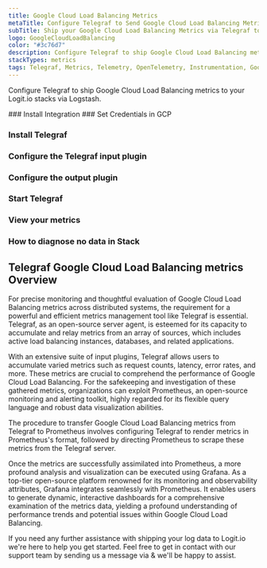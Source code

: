 ```yaml
---
title: Google Cloud Load Balancing Metrics
metaTitle: Configure Telegraf to Send Google Cloud Load Balancing Metrics
subTitle: Ship your Google Cloud Load Balancing Metrics via Telegraf to your Logit.io Stack
logo: GoogleCloudLoadBalancing
color: "#3c76d7"
description: Configure Telegraf to ship Google Cloud Load Balancing metrics to Logit.io. Use our Telegraf Google Cloud Load Balancing metrics example configuration.
stackTypes: metrics
tags: Telegraf, Metrics, Telemetry, OpenTelemetry, Instrumentation, Google Cloud Load Balancing, Traffic Balancing, Load Balancer
---
```


Configure Telegraf to ship Google Cloud Load Balancing metrics to your Logit.io stacks via Logstash.

<Steps>
  ### Install Integration
  <InstallIntegration/>
  ### Set Credentials in GCP

  <SetGCPCredentials intro="Google Cloud Load Balancing is an exclusive collection of services embedded within Google Cloud. It's meticulously structured for managing the distribution of network traffic across several servers, bolstering secure and efficient interaction across numerous software components in a cloud-oriented infrastructure."/>
  
  ### Install Telegraf

  <InstallTelegraf />

  ### Configure the Telegraf input plugin

  <TelegrafStackDriverInput metric_type="loadbalancing.googleapis.com"/>

  ### Configure the output plugin

  <TelegrafOutputPlugin />

  ### Start Telegraf

  <StartTelegraf />

  ### View your metrics
  <LaunchStack stackType="metrics" source="Google_Cloud_Load_Balancing_Metrics_via_Telegraf" utmMedium="metrics" utmCampaign="telegraf-GoogleCloudLoad Balancing-metrics" />

  ### How to diagnose no data in Stack

  <DiagnoseNoData />
</Steps>

## Telegraf Google Cloud Load Balancing metrics Overview

For precise monitoring and thoughtful evaluation of Google Cloud Load Balancing metrics across 
distributed systems, the requirement for a powerful and efficient metrics management tool like 
Telegraf is essential. Telegraf, as an open-source server agent, is esteemed for its capacity 
to accumulate and relay metrics from an array of sources, which includes active load balancing 
instances, databases, and related applications.

With an extensive suite of input plugins, Telegraf allows users to accumulate varied metrics 
such as request counts, latency, error rates, and more. These metrics are crucial to comprehend 
the performance of Google Cloud Load Balancing. For the safekeeping and investigation of these 
gathered metrics, organizations can exploit Prometheus, an open-source monitoring and alerting 
toolkit, highly regarded for its flexible query language and robust data visualization abilities.

The procedure to transfer Google Cloud Load Balancing metrics from Telegraf to Prometheus 
involves configuring Telegraf to render metrics in Prometheus's format, followed by directing 
Prometheus to scrape these metrics from the Telegraf server.

Once the metrics are successfully assimilated into Prometheus, a more profound analysis and 
visualization can be executed using Grafana. As a top-tier open-source platform renowned 
for its monitoring and observability attributes, Grafana integrates seamlessly with Prometheus. 
It enables users to generate dynamic, interactive dashboards for a comprehensive examination 
of the metrics data, yielding a profound understanding of performance trends and potential 
issues within Google Cloud Load Balancing.

If you need any further assistance with shipping your log data to Logit.io we're here to help 
you get started. Feel free to get in contact with our support team by sending us a message via <IntercomButton text="live chat" /> & we'll be happy to assist.